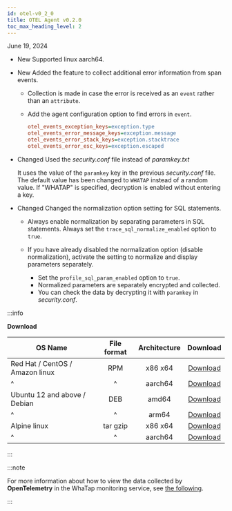 ```yaml
---
id: otel-v0_2_0
title: OTEL Agent v0.2.0
toc_max_heading_level: 2
---
```


June 19, 2024

- <Status>New</Status> Supported linux aarch64.

- <Status>New</Status> Added the feature to collect additional error information from span events.

  - Collection is made in case the error is received as an `event` rather than an `attribute`.

  - Add the agent configuration option to find errors in `event`.

    ```ini title="whatap.conf"
    otel_events_exception_keys=exception.type
    otel_events_error_message_keys=exception.message
    otel_events_error_stack_keys=exception.stacktrace
    otel_events_error_esc_keys=exception.escaped
    ```

- <Status>Changed</Status> Used the *security.conf* file instead of *paramkey.txt*

  It uses the value of the `paramkey` key in the previous _security.conf_ file. The default value has been changed to `WHATAP` instead of a random value. If "WHATAP" is specified, decryption is enabled without entering a key.

- <Status>Changed</Status> Changed the normalization option setting for SQL statements.

  - Always enable normalization by separating parameters in SQL statements. Always set the `trace_sql_normalize_enabled` option to `true`.

  - If you have already disabled the normalization option (disable normalization), activate the setting to normalize and display parameters separately.

    - Set the `profile_sql_param_enabled` option to `true`.
    - Normalized parameters are separately encrypted and collected.
    - You can check the data by decrypting it with `paramkey` in _security.conf_.

:::info

**Download**

| OS Name                         | File format | Architecture |                                      Download                                     |
| ------------------------------- | :---------: | :----------: | :-------------------------------------------------------------------------------: |
| Red Hat / CentOS / Amazon linux |     RPM     |    x86 x64   |  [Download](https://repo.whatap.io/centos/6/x86_64/whatap-otel-0.2-0.x86_64.rpm)  |
| \^                              |      \^     |    aarch64   | [Download](https://repo.whatap.io/centos/7/aarch64/whatap-otel-0.2-0.aarch64.rpm) |
| Ubuntu 12 and above / Debian    |     DEB     |     amd64    |   [Download](https://repo.whatap.io/debian/unstable/whatap-otel_0.2.0_amd64.deb)  |
| \^                              |      \^     |     arm64    |   [Download](https://repo.whatap.io/debian/unstable/whatap-otel_0.2.0_arm64.deb)   |
| Alpine linux                    |   tar gzip  |    x86 x64   |     [Download](https://repo.whatap.io/alpine/x86_64/whatap-otel-0.2.0.tar.gz)     |
| \^                              |      \^     |    aarch64   |     [Download](https://repo.whatap.io/alpine/aarch64/whatap-otel-0.2.0.tar.gz)    |

:::

:::note

For more information about how to view the data collected by **OpenTelemetry** in the WhaTap monitoring service, see [the following](../../opentelemetry/introduction).

:::
